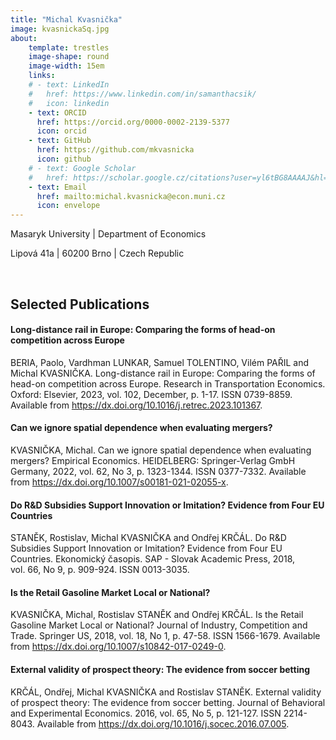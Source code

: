 ```yaml
---
title: "Michal Kvasnička"
image: kvasnickaSq.jpg
about: 
    template: trestles
    image-shape: round
    image-width: 15em
    links:
    # - text: LinkedIn
    #   href: https://www.linkedin.com/in/samanthacsik/
    #   icon: linkedin
    - text: ORCID
      href: https://orcid.org/0000-0002-2139-5377
      icon: orcid
    - text: GitHub
      href: https://github.com/mkvasnicka
      icon: github
    # - text: Google Scholar
    #   href: https://scholar.google.cz/citations?user=yl6tBG8AAAAJ&hl=en
    - text: Email
      href: mailto:michal.kvasnicka@econ.muni.cz
      icon: envelope
---
```


Masaryk University | Department of Economics

Lipová 41a | 60200 Brno | Czech Republic

\

## Selected Publications

#### Long-distance rail in Europe: Comparing the forms of head-on competition across Europe

BERIA, Paolo, Vardhman LUNKAR, Samuel TOLENTINO, Vilém PAŘIL and Michal KVASNIČKA. Long-distance rail in Europe: Comparing the forms of head-on competition across Europe. Research in Transportation Economics. Oxford: Elsevier, 2023, vol. 102, December, p. 1-17. ISSN 0739-8859. Available from [https://dx.doi.org/10.1016/j.retrec.2023.101367](https://dx.doi.org/10.1016/j.retrec.2023.101367).


#### Can we ignore spatial dependence when evaluating mergers?

KVASNIČKA, Michal. Can we ignore spatial dependence when evaluating mergers? Empirical Economics. HEIDELBERG: Springer-Verlag GmbH Germany, 2022, vol. 62, No 3, p. 1323-1344. ISSN 0377-7332. Available from [https://dx.doi.org/10.1007/s00181-021-02055-x](https://dx.doi.org/10.1007/s00181-021-02055-x).


#### Do R&D Subsidies Support Innovation or Imitation? Evidence from Four EU Countries

STANĚK, Rostislav, Michal KVASNIČKA and Ondřej KRČÁL. Do R&D Subsidies Support Innovation or Imitation? Evidence from Four EU Countries. Ekonomický časopis. SAP - Slovak Academic Press, 2018, vol. 66, No 9, p. 909-924. ISSN 0013-3035.


#### Is the Retail Gasoline Market Local or National?

KVASNIČKA, Michal, Rostislav STANĚK and Ondřej KRČÁL. Is the Retail Gasoline Market Local or National? Journal of Industry, Competition and Trade. Springer US, 2018, vol. 18, No 1, p. 47-58. ISSN 1566-1679. Available from [https://dx.doi.org/10.1007/s10842-017-0249-0](https://dx.doi.org/10.1007/s10842-017-0249-0).


#### External validity of prospect theory: The evidence from soccer betting

KRČÁL, Ondřej, Michal KVASNIČKA and Rostislav STANĚK. External validity of prospect theory: The evidence from soccer betting. Journal of Behavioral and Experimental Economics. 2016, vol. 65, No 5, p. 121-127. ISSN 2214-8043. Available from [https://dx.doi.org/10.1016/j.socec.2016.07.005](https://dx.doi.org/10.1016/j.socec.2016.07.005).
